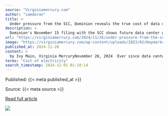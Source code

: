 ```yaml
---
source: "Virginiamercury.com"
author: "samdoran"
title: >
  Under pressure from the SCC, Dominion reveals the true cost of data centers • Virginia Mercury
description: >
  Dominion's November 15 filing with the SCC shows future data center growth will drive up utility spending by about 20%.
url: "https://virginiamercury.com/2024/11/26/under-pressure-from-the-scc-dominion-reveals-the-true-cost-of-data-centers/"
image: "https://virginiamercury.com/wp-content/uploads/2023/02/Haymarket_Data_Center_Drone_8.4.22_credit_Hugh_Kenny_PEC-1-of-2-2048x1365.jpg"
published_at: 2024-11-28
content: >
  by Ivy Main, Virginia MercuryNovember 26, 2024  Ever since data centers started spreading across the Virginia landscape like an invasive pest, one important question has remained unanswered: How much… [+7642 chars]
terms: "Cost of electricity"
search_timestamp: 2024-12-01 01:18:14
---
```



Published: {{< meta published_at >}}


Source: {{< meta source >}}


[Read full article]({{< meta url >}}){target='_blank'}



![](`r rmarkdown::metadata$image[1]`)
